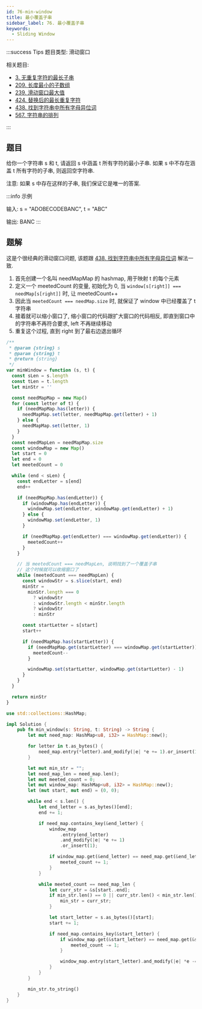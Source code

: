 ```yaml
---
id: 76-min-window
title: 最小覆盖子串
sidebar_label: 76. 最小覆盖子串
keywords:
  - Sliding Window
---
```


:::success Tips
题目类型: 滑动窗口

相关题目:

- [3. 无重复字符的最长子串](/leetcode/medium/3-length-of-longest-substring)
- [209. 长度最小的子数组](/leetcode/medium/209-min-sub-array-len)
- [239. 滑动窗口最大值](/leetcode/hard/239-max-sliding-window)
- [424. 替换后的最长重复字符](/leetcode/medium/424-character-replacement)
- [438. 找到字符串中所有字母异位词](/leetcode/medium/438-find-anagrams)
- [567. 字符串的排列](/leetcode/medium/567-check-inclusion)

:::

## 题目

给你一个字符串 s 和 t, 请返回 s 中涵盖 t 所有字符的最小子串. 如果 s 中不存在涵盖 t 所有字符的子串, 则返回空字符串.

注意: 如果 s 中存在这样的子串, 我们保证它是唯一的答案.

:::info 示例

输入: s = "ADOBECODEBANC", t = "ABC"

输出: BANC
:::

## 题解

这是个很经典的滑动窗口问题, 该题跟 [438. 找到字符串中所有字母异位词](/leetcode/medium/438-find-anagrams) 解法一致.

1. 首先创建一个名叫 needMapMap 的 hashmap, 用于映射 t 的每个元素
2. 定义一个 meetedCount 的变量, 初始化为 0, 当 `window[s[right]] === needMap[s[right]]` 时, 让 meetedCount++
3. 因此当 `meetedCount === needMap.size` 时, 就保证了 window 中已经覆盖了 t 字符串
4. 接着就可以缩小窗口了, 缩小窗口的代码跟扩大窗口的代码相反, 即直到窗口中的字符串不再符合要求, left 不再继续移动
5. 重复这个过程, 直到 right 到了最右边退出循环


<Tabs>
  <TabItem value="JavaScript" label="JavaScript" default>

```ts
/**
 * @param {string} s
 * @param {string} t
 * @return {string}
 */
var minWindow = function (s, t) {
  const sLen = s.length
  const tLen = t.length
  let minStr = ''

  const needMapMap = new Map()
  for (const letter of t) {
    if (needMapMap.has(letter)) {
      needMapMap.set(letter, needMapMap.get(letter) + 1)
    } else {
      needMapMap.set(letter, 1)
    }
  }
  const needMapLen = needMapMap.size
  const windowMap = new Map()
  let start = 0
  let end = 0
  let meetedCount = 0

  while (end < sLen) {
    const endLetter = s[end]
    end++

    if (needMapMap.has(endLetter)) {
      if (windowMap.has(endLetter)) {
        windowMap.set(endLetter, windowMap.get(endLetter) + 1)
      } else {
        windowMap.set(endLetter, 1)
      }

      if (needMapMap.get(endLetter) === windowMap.get(endLetter)) {
        meetedCount++
      }
    }

    // 当 meetedCount === needMapLen, 说明找到了一个覆盖子串
    // 这个时候就可以收缩窗口了
    while (meetedCount === needMapLen) {
      const windowStr = s.slice(start, end)
      minStr =
        minStr.length === 0
          ? windowStr
          : windowStr.length < minStr.length
          ? windowStr
          : minStr

      const startLetter = s[start]
      start++

      if (needMapMap.has(startLetter)) {
        if (needMapMap.get(startLetter) === windowMap.get(startLetter)) {
          meetedCount--
        }

        windowMap.set(startLetter, windowMap.get(startLetter) - 1)
      }
    }
  }

  return minStr
}
```

</TabItem>
<TabItem value="Rust" label="Rust">

```rust
use std::collections::HashMap;

impl Solution {
    pub fn min_window(s: String, t: String) -> String {
        let mut need_map: HashMap<u8, i32> = HashMap::new();

        for letter in t.as_bytes() {
            need_map.entry(*letter).and_modify(|e| *e += 1).or_insert(1);
        }

        let mut min_str = "";
        let need_map_len = need_map.len();
        let mut meeted_count = 0;
        let mut window_map: HashMap<u8, i32> = HashMap::new();
        let (mut start, mut end) = (0, 0);

        while end < s.len() {
            let end_letter = s.as_bytes()[end];
            end += 1;

            if need_map.contains_key(&end_letter) {
                window_map
                    .entry(end_letter)
                    .and_modify(|e| *e += 1)
                    .or_insert(1);

                if window_map.get(&end_letter) == need_map.get(&end_letter) {
                    meeted_count += 1;
                }
            }

            while meeted_count == need_map_len {
                let curr_str = &s[start..end];
                if min_str.len() == 0 || curr_str.len() < min_str.len() {
                    min_str = curr_str;
                }

                let start_letter = s.as_bytes()[start];
                start += 1;

                if need_map.contains_key(&start_letter) {
                    if window_map.get(&start_letter) == need_map.get(&start_letter) {
                        meeted_count -= 1;
                    }

                    window_map.entry(start_letter).and_modify(|e| *e -= 1);
                }
            }
        }

        min_str.to_string()
    }
}
```

</TabItem>
</Tabs>
